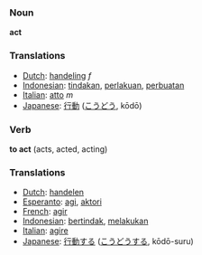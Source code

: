 === Noun ===

'''act'''

=== Translations ===
*[[Dutch]]: [[handeling]] ''f''
*[[Indonesian]]: [[tindak|tindakan]], [[laku|perlakuan]], [[buat|perbuatan]]
*[[Italian]]: [[atto]] ''m''
*[[Japanese]]: [[行動]] ([[こうどう]], kōdō)

=== Verb ===

'''to act''' (acts, acted, acting)

=== Translations ===
*[[Dutch]]: [[handelen]]
*[[Esperanto]]: [[agi]], [[aktori]]
*[[French]]: [[agir]]
*[[Indonesian]]: [[tindak|bertindak]], [[laku|melakukan]]
*[[Italian]]: [[agire]]
*[[Japanese]]: [[行動]]する ([[こうどう]]する, kōdō-suru)